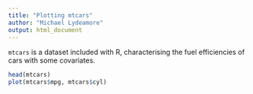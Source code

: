 ```yaml
---
title: "Plotting mtcars"
author: "Michael Lydeamore"
output: html_document
---
```

`mtcars` is a dataset included with R, characterising the fuel efficiencies of cars with some covariates.

```r
head(mtcars)
plot(mtcars$mpg, mtcars$cyl)
```